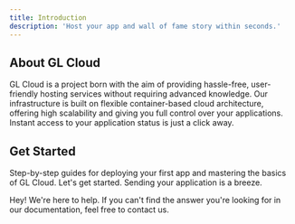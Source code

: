 ```yaml
---
title: Introduction
description: 'Host your app and wall of fame story within seconds.'
---
```


## About GL Cloud
GL Cloud is a project born with the aim of providing hassle-free, user-friendly hosting services without requiring advanced knowledge. Our infrastructure is built on flexible container-based cloud architecture, offering high scalability and giving you full control over your applications. Instant access to your application status is just a click away.

## Get Started
Step-by-step guides for deploying your first app and mastering the basics of GL Cloud. Let's get started. Sending your application is a breeze.

<Snippet file="languages.mdx" />

<Card title="Contact Us" icon="envelope" iconType="duotone" href="/company/support">
  Hey! We're here to help. If you can't find the answer you're looking for in our documentation, feel free to contact us.
</Card>